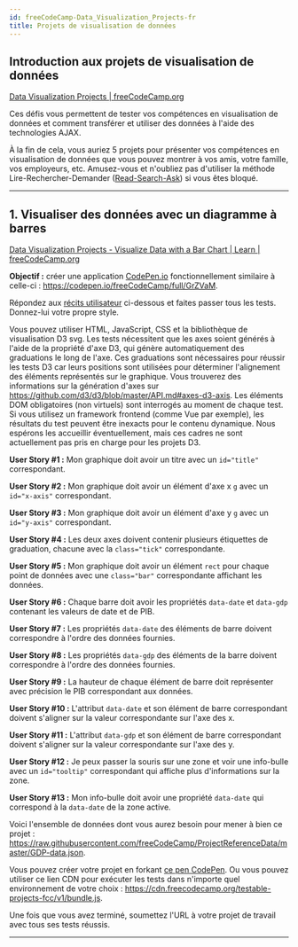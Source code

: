 ```yaml
---
id: freeCodeCamp-Data_Visualization_Projects-fr
title: Projets de visualisation de données
---
```




## Introduction aux projets de visualisation de données

[Data Visualization Projects | freeCodeCamp.org](https://www.freecodecamp.org/learn/data-visualization/data-visualization-projects/)

Ces défis vous permettent de tester vos compétences en visualisation de données et comment transférer
et utiliser des données à l'aide des technologies AJAX.

À la fin de cela, vous auriez 5 projets pour présenter vos compétences en visualisation de données que
vous pouvez montrer à vos amis, votre famille, vos employeurs, etc. Amusez-vous et n'oubliez pas d'utiliser
la méthode Lire-Rechercher-Demander ([Read-Search-Ask](https://forum.freecodecamp.org/t/how-to-get-help-when-you-are-stuck-coding/19514))
si vous êtes bloqué.

-----



## 1. Visualiser des données avec un diagramme à barres

[Data Visualization Projects - Visualize Data with a Bar Chart | Learn | freeCodeCamp.org](https://www.freecodecamp.org/learn/data-visualization/data-visualization-projects/visualize-data-with-a-bar-chart)

**Objectif :** créer une application [CodePen.io](https://codepen.io/) fonctionnellement
similaire à celle-ci : https://codepen.io/freeCodeCamp/full/GrZVaM.

Répondez aux [récits utilisateur](https://fr.wikipedia.org/wiki/R%C3%A9cit_utilisateur) ci-dessous
et faites passer tous les tests. Donnez-lui votre propre style.

Vous pouvez utiliser HTML, JavaScript, CSS et la bibliothèque de visualisation D3 svg.
Les tests nécessitent que les axes soient générés à l'aide de la propriété d'axe D3, qui génère
automatiquement des graduations le long de l'axe. Ces graduations sont nécessaires pour réussir
les tests D3 car leurs positions sont utilisées pour déterminer l'alignement des éléments
représentés sur le graphique. Vous trouverez des informations sur la génération d'axes sur
https://github.com/d3/d3/blob/master/API.md#axes-d3-axis. Les éléments DOM obligatoires (non
virtuels) sont interrogés au moment de chaque test. Si vous utilisez un framework frontend
(comme Vue par exemple), les résultats du test peuvent être inexacts pour le contenu dynamique.
Nous espérons les accueillir éventuellement, mais ces cadres ne sont actuellement pas pris en
charge pour les projets D3.

**User Story #1 :** Mon graphique doit avoir un titre avec un `id="title"` correspondant.

**User Story #2 :** Mon graphique doit avoir un élément d'axe x `g` avec un `id="x-axis"` correspondant.

**User Story #3 :** Mon graphique doit avoir un élément d'axe y `g` avec un `id="y-axis"` correspondant.

**User Story #4 :** Les deux axes doivent contenir plusieurs étiquettes de graduation, chacune avec
la `class="tick"` correspondante.

**User Story #5 :** Mon graphique doit avoir un élément `rect` pour chaque point de données avec
une `class="bar"` correspondante affichant les données.

**User Story #6 :** Chaque barre doit avoir les propriétés `data-date` et `data-gdp` contenant
les valeurs de date et de PIB.

**User Story #7 :** Les propriétés `data-date` des éléments de barre doivent correspondre à
l'ordre des données fournies.

**User Story #8 :** Les propriétés `data-gdp` des éléments de la barre doivent correspondre à
l'ordre des données fournies.

**User Story #9 :** La hauteur de chaque élément de barre doit représenter avec précision le
PIB correspondant aux données.

**User Story #10 :** L'attribut `data-date` et son élément de barre correspondant doivent
s'aligner sur la valeur correspondante sur l'axe des x.

**User Story #11 :** L'attribut `data-gdp` et son élément de barre correspondant doivent
s'aligner sur la valeur correspondante sur l'axe des y.

**User Story #12 :** Je peux passer la souris sur une zone et voir une info-bulle avec un
`id="tooltip"` correspondant qui affiche plus d'informations sur la zone.

**User Story #13 :** Mon info-bulle doit avoir une propriété `data-date` qui correspond à
la `data-date` de la zone active.

Voici l'ensemble de données dont vous aurez besoin pour mener à bien ce projet :
https://raw.githubusercontent.com/freeCodeCamp/ProjectReferenceData/master/GDP-data.json.

Vous pouvez créer votre projet en forkant [ce pen CodePen](https://codepen.io/freeCodeCamp/pen/MJjpwO).
Ou vous pouvez utiliser ce lien CDN pour exécuter les tests dans n'importe quel environnement
de votre choix : https://cdn.freecodecamp.org/testable-projects-fcc/v1/bundle.js.

Une fois que vous avez terminé, soumettez l'URL à votre projet de travail avec tous ses tests réussis.

<CodePen codePenId="GrZVaM" />

-----

